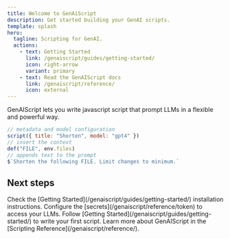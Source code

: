 ```yaml
---
title: Welcome to GenAiScript
description: Get started building your GenAI scripts.
template: splash
hero:
  tagline: Scripting for GenAI.
  actions:
    - text: Getting Started
      link: /genaiscript/guides/getting-started/
      icon: right-arrow
      variant: primary
    - text: Read the GenAIScript docs
      link: /genaiscript/reference/
      icon: external
---
```



GenAIScript lets you write javascript script that prompt LLMs in a flexible and powerful way.

```js
// metadata and model configuration
script({ title: "Shorten", model: "gpt4" })
// insert the context 
def("FILE", env.files)
// appends text to the prompt
$`Shorten the following FILE. Limit changes to minimum.`
```

## Next steps

<CardGrid stagger>
	<Card title="Install the extension" icon="puzzle">
		Check the [Getting Started](/genaiscript/guides/getting-started/) installation instructions.
	</Card>
	<Card title="Configure your LLMs" icon="setting">
		Configure the [secrets](/genaiscript/reference/token) to access your LLMs.
	</Card>
	<Card title="Write your first script" icon="pencil">
		Follow [Getting Started](/genaiscript/guides/getting-started/) to write your first script.
	</Card>
	<Card title="Read the docs" icon="open-book">
		Learn more about GenAIScript in the [Scripting Reference](/genaiscript/reference/).
	</Card>
</CardGrid>

